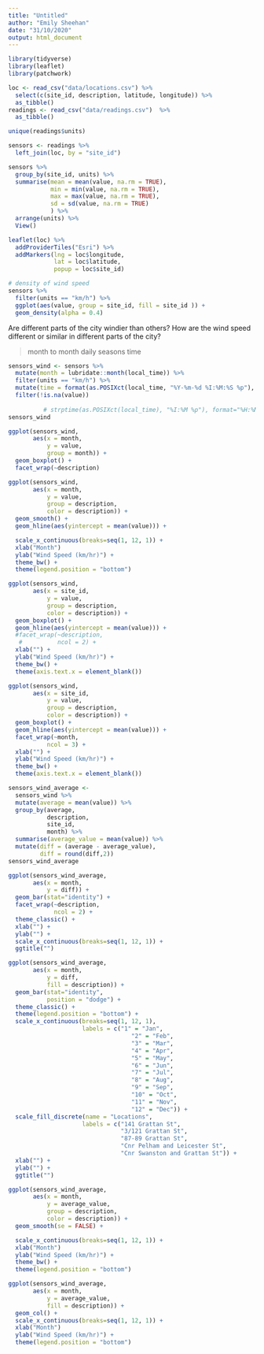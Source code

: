 ```yaml
---
title: "Untitled"
author: "Emily Sheehan"
date: "31/10/2020"
output: html_document
---
```


```r
library(tidyverse)
library(leaflet)
library(patchwork)
```

```r
loc <- read_csv("data/locations.csv") %>% 
  select(c(site_id, description, latitude, longitude)) %>% 
  as_tibble()
readings <- read_csv("data/readings.csv")  %>% 
  as_tibble()
```

```r
unique(readings$units)
```

```r
sensors <- readings %>% 
  left_join(loc, by = "site_id") 
```

```r
sensors %>% 
  group_by(site_id, units) %>% 
  summarise(mean = mean(value, na.rm = TRUE),
            min = min(value, na.rm = TRUE),
            max = max(value, na.rm = TRUE),
            sd = sd(value, na.rm = TRUE)
            ) %>% 
  arrange(units) %>% 
  View()
```

```r
leaflet(loc) %>% 
  addProviderTiles("Esri") %>% 
  addMarkers(lng = loc$longitude,
             lat = loc$latitude,
             popup = loc$site_id)
```

```r
# density of wind speed
sensors %>% 
  filter(units == "km/h") %>% 
  ggplot(aes(value, group = site_id, fill = site_id )) +
  geom_density(alpha = 0.4) 
```
Are different parts of the city windier than others? How are the wind speed different or similar in different parts of
the city?

> month to month
> daily
> seasons
> time


```r
sensors_wind <- sensors %>%
  mutate(month = lubridate::month(local_time)) %>%
  filter(units == "km/h") %>%
  mutate(time = format(as.POSIXct(local_time, "%Y-%m-%d %I:%M:%S %p"), format = "%H:%M")) %>%
  filter(!is.na(value))
           
          # strptime(as.POSIXct(local_time), "%I:%M %p"), format="%H:%M:%S"))
sensors_wind
```





```r
ggplot(sensors_wind,
       aes(x = month,
           y = value,
           group = month)) +
  geom_boxplot() +
  facet_wrap(~description)
```

```r
ggplot(sensors_wind,
       aes(x = month,
           y = value,
           group = description,
           color = description)) +
  geom_smooth() +
  geom_hline(aes(yintercept = mean(value))) +

  scale_x_continuous(breaks=seq(1, 12, 1)) +
  xlab("Month")
  ylab("Wind Speed (km/hr)") +
  theme_bw() +
  theme(legend.position = "bottom")
```

```r
ggplot(sensors_wind,
       aes(x = site_id,
           y = value,
           group = description,
           color = description)) +
  geom_boxplot() +
  geom_hline(aes(yintercept = mean(value))) +
  #facet_wrap(~description, 
   #          ncol = 2) +
  xlab("") +
  ylab("Wind Speed (km/hr)") +
  theme_bw() +
  theme(axis.text.x = element_blank()) 

```
```r
ggplot(sensors_wind,
       aes(x = site_id,
           y = value,
           group = description,
           color = description)) +
  geom_boxplot() +
  geom_hline(aes(yintercept = mean(value))) +
  facet_wrap(~month, 
           ncol = 3) +
  xlab("") +
  ylab("Wind Speed (km/hr)") +
  theme_bw() +
  theme(axis.text.x = element_blank()) 

```

```r
sensors_wind_average <- 
  sensors_wind %>%
  mutate(average = mean(value)) %>%
  group_by(average, 
           description,
           site_id,
           month) %>%
  summarise(average_value = mean(value)) %>%
  mutate(diff = (average - average_value),
         diff = round(diff,2)) 
sensors_wind_average
```



```r
ggplot(sensors_wind_average,
       aes(x = month,
           y = diff)) +
  geom_bar(stat="identity") +
  facet_wrap(~description,
             ncol = 2) +
  theme_classic() +
  xlab("") +
  ylab("") +
  scale_x_continuous(breaks=seq(1, 12, 1)) +
  ggtitle("")
```
```r
ggplot(sensors_wind_average,
       aes(x = month,
           y = diff,
           fill = description)) +
  geom_bar(stat="identity",
           position = "dodge") +
  theme_classic() +
  theme(legend.position = "bottom") +
  scale_x_continuous(breaks=seq(1, 12, 1),
                     labels = c("1" = "Jan",
                                   "2" = "Feb", 
                                   "3" = "Mar", 
                                   "4" = "Apr",
                                   "5" = "May", 
                                   "6" = "Jun", 
                                   "7" = "Jul", 
                                   "8" = "Aug", 
                                   "9" = "Sep", 
                                   "10" = "Oct", 
                                   "11" = "Nov", 
                                   "12" = "Dec")) +
  scale_fill_discrete(name = "Locations",
                     labels = c("141 Grattan St",
                                "3/121 Grattan St",
                                "87-89 Grattan St",
                                "Cnr Pelham and Leicester St",
                                "Cnr Swanston and Grattan St")) +
  xlab("") +
  ylab("") +
  ggtitle("")
```

```r
ggplot(sensors_wind_average,
       aes(x = month,
           y = average_value,
           group = description,
           color = description)) +
  geom_smooth(se = FALSE) +

  scale_x_continuous(breaks=seq(1, 12, 1)) +
  xlab("Month")
  ylab("Wind Speed (km/hr)") +
  theme_bw() +
  theme(legend.position = "bottom")
```

```r
ggplot(sensors_wind_average,
       aes(x = month,
           y = average_value,
           fill = description)) +
  geom_col() +
  scale_x_continuous(breaks=seq(1, 12, 1)) +
  xlab("Month")
  ylab("Wind Speed (km/hr)") +
  theme(legend.position = "bottom")
```